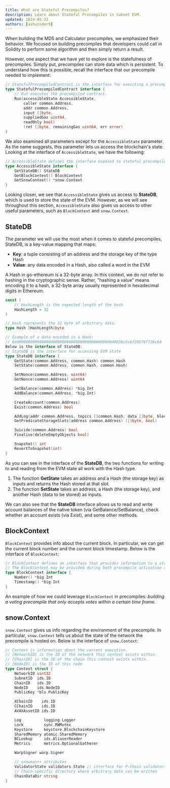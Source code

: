 ```yaml
---
title: What are Stateful Precompiles?
description: Learn about Stateful Precompiles in Subnet EVM.
updated: 2024-05-31
authors: [ashucoder9]
---
```


When building the MD5 and Calculator precompiles, we emphasized their behavior. We focused on building precompiles that developers could call in Solidity to perform some algorithm and then simply return a result.

However, one aspect that we have yet to explore is the statefulness of precompiles. Simply put, precompiles can store data which is persistent. To understand how this is possible, recall the interface that our precompile needed to implement:

```go
// StatefulPrecompiledContract is the interface for executing a precompiled contract
type StatefulPrecompiledContract interface {
    // Run executes the precompiled contract.
    Run(accessibleState AccessibleState, 
        caller common.Address, 
        addr common.Address, 
        input []byte, 
        suppliedGas uint64, 
        readOnly bool) 
        (ret []byte, remainingGas uint64, err error)
}
```

We also examined all parameters except for the `AccessibleState` parameter. As the name suggests, this parameter lets us access the blockchain's state. Looking at the interface of `AccessibleState`, we have the following:

```go
// AccessibleState defines the interface exposed to stateful precompile contracts
type AccessibleState interface {
    GetStateDB() StateDB
    GetBlockContext() BlockContext
    GetSnowContext() *snow.Context
}
```

Looking closer, we see that `AccessibleState` gives us access to **StateDB**, which is used to store the state of the EVM. However, as we will see throughout this section, `AccessibleState` also gives us access to other useful parameters, such as `BlockContext` and `snow.Context`.

## StateDB

The parameter we will use the most when it comes to stateful precompiles, StateDB, is a key-value mapping that maps:

- **Key**: a tuple consisting of an address and the storage key of the type Hash
- **Value**: any data encoded in a Hash, also called a word in the EVM

A Hash in go-ethereum is a 32-byte array. In this context, we do not refer to hashing in the cryptographic sense. Rather, "hashing a value" means encoding it to a hash, a 32-byte array usually represented in hexadecimal digits in Ethereum.

```go
const (
    // HashLength is the expected length of the hash
    HashLength = 32
)

// Hash represents the 32 byte of arbitrary data.
type Hash [HashLength]byte

// Example of a data encoded in a Hash: 
// 0x00000000000000000000000000000000000000000048656c6c6f20576f726c64
Below is the interface of StateDB:
// StateDB is the interface for accessing EVM state
type StateDB interface {
    GetState(common.Address, common.Hash) common.Hash
    SetState(common.Address, common.Hash, common.Hash)

    SetNonce(common.Address, uint64)
    GetNonce(common.Address) uint64

    GetBalance(common.Address) *big.Int
    AddBalance(common.Address, *big.Int)

    CreateAccount(common.Address)
    Exist(common.Address) bool

    AddLog(addr common.Address, topics []common.Hash, data []byte, blockNumber uint64)
    GetPredicateStorageSlots(address common.Address) ([]byte, bool)

    Suicide(common.Address) bool
    Finalise(deleteEmptyObjects bool)

    Snapshot() int
    RevertToSnapshot(int)
}
```

As you can see in the interface of the **StateDB**, the two functions for writing to and reading from the EVM state all work with the Hash type.

1. The function **GetState** takes an address and a Hash (the storage key) as inputs and returns the Hash stored at that slot.
2. The function **SetState** takes an address, a Hash (the storage key), and another Hash (data to be stored) as inputs.

We can also see that the **StateDB** interface allows us to read and write account balances of the native token (via GetBalance/SetBalance), check whether an account exists (via Exist), and some other methods.

## BlockContext

`BlockContext` provides info about the current block. In particular, we can get the current block number and the current block timestamp. Below is the interface of `BlockContext`:

```go
// BlockContext defines an interface that provides information to a stateful precompile about the current block.
// The BlockContext may be provided during both precompile activation and execution.
type BlockContext interface {
    Number() *big.Int
    Timestamp() *big.Int
}
```

An example of how we could leverage `BlockContext` in precompiles: *building a voting precompile that only accepts votes within a certain time frame*.

## snow.Context

`snow.Context` gives us info regarding the environment of the precompile. In particular, `snow.Context` tells us about the state of the network the precompile is hosted on. Below is the interface of `snow.Context`:

```go
// Context is information about the current execution.
// [NetworkID] is the ID of the network this context exists within.
// [ChainID] is the ID of the chain this context exists within.
// [NodeID] is the ID of this node
type Context struct {
    NetworkID uint32
    SubnetID  ids.ID
    ChainID   ids.ID
    NodeID    ids.NodeID
    PublicKey *bls.PublicKey

    XChainID    ids.ID
    CChainID    ids.ID
    AVAXAssetID ids.ID

    Log          logging.Logger
    Lock         sync.RWMutex
    Keystore     keystore.BlockchainKeystore
    SharedMemory atomic.SharedMemory
    BCLookup     ids.AliaserReader
    Metrics      metrics.OptionalGatherer

    WarpSigner warp.Signer

    // snowman++ attributes
    ValidatorState validators.State // interface for P-Chain validators
    // Chain-specific directory where arbitrary data can be written
    ChainDataDir string
}
```